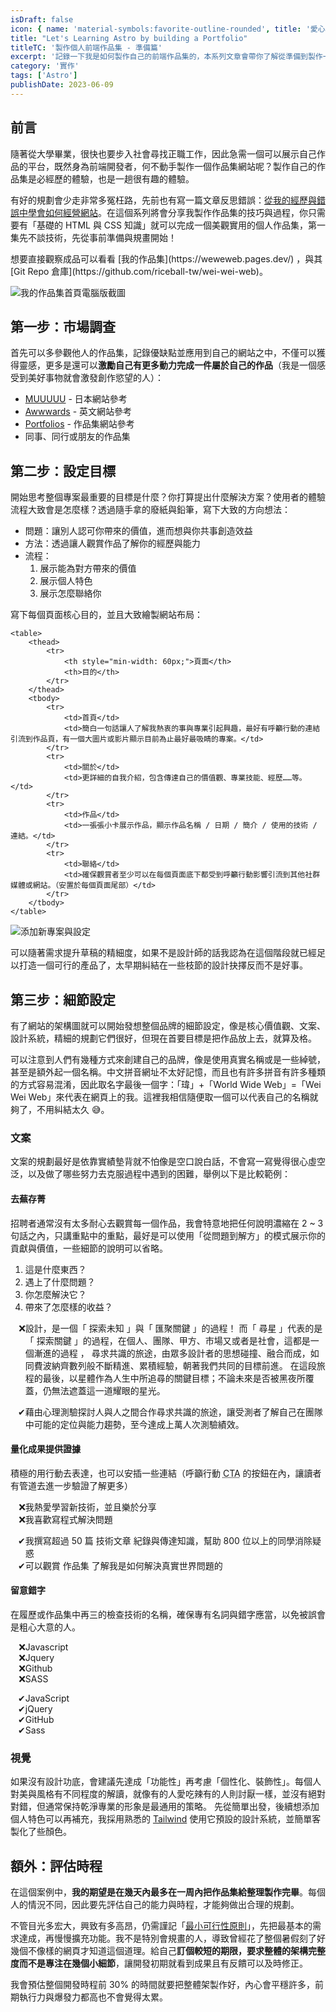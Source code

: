 ```yaml
---
isDraft: false
icon: { name: 'material-symbols:favorite-outline-rounded', title: '愛心符號' }
title: "Let's Learning Astro by building a Portfolio"
titleTC: '製作個人前端作品集 - 準備篇'
excerpt: '記錄一下我是如何製作自己的前端作品集的，本系列文章會帶你了解從準備到製作一個作品集所需要的準備。'
category: '實作'
tags: ['Astro']
publishDate: 2023-06-09
---
```


## 前言

隨著從大學畢業，很快也要步入社會尋找正職工作，因此急需一個可以展示自己作品的平台，既然身為前端開發者，何不動手製作一個作品集網站呢？製作自己的作品集是必經歷的體驗，也是一趟很有趣的體驗。

有好的規劃會少走非常多冤枉路，先前也有寫一篇文章反思錯誤：[從我的經歷與錯誤中學會如何經營網站](/post/why-am-i-writing/)。在這個系列將會分享我製作作品集的技巧與過程，你只需要有「基礎的 HTML 與 CSS 知識」就可以完成一個美觀實用的個人作品集，第一集先不談技術，先從事前準備與規畫開始！

<Info type="success">
  想要直接觀察成品可以看看 [我的作品集](https://weweweb.pages.dev/) ，與其 [Git Repo
  倉庫](https://github.com/riceball-tw/wei-wei-web)。
</Info>

![我的作品集首頁電腦版截圖](./thumbnail.webp '我的作品集首頁')

## 第一步：市場調查

首先可以多參觀他人的作品集，記錄優缺點並應用到自己的網站之中，不僅可以獲得靈感，更多是還可以**激勵自己有更多動力完成一件屬於自己的作品**（我是一個感受到美好事物就會激發創作慾望的人）：

- [MUUUUU](https://muuuuu.org/) - 日本網站參考
- [Awwwards](https://www.awwwards.com/) - 英文網站參考
- [Portfolios](https://pafolios.com/) - 作品集網站參考
- 同事、同行或朋友的作品集

## 第二步：設定目標

開始思考整個專案最重要的目標是什麼？你打算提出什麼解決方案？使用者的體驗流程大致會是怎麼樣？透過隨手拿的廢紙與鉛筆，寫下大致的方向想法：

- 問題：讓別人認可你帶來的價值，進而想與你共事創造效益
- 方法：透過讓人觀賞作品了解你的經歷與能力
- 流程：
  1. 展示能為對方帶來的價值
  2. 展示個人特色
  3. 展示怎麼聯絡你

寫下每個頁面核心目的，並且大致繪製網站布局：

    <table>
    	<thead>
    		<tr>
    			<th style="min-width: 60px;">頁面</th>
    			<th>目的</th>
    		</tr>
    	</thead>
    	<tbody>
    		<tr>
    			<td>首頁</td>
    			<td>簡白一句話讓人了解我熱衷的事與專業引起興趣，最好有呼籲行動的連結引流到作品頁，有一個大圖片或影片顯示目前為止最好最吸睛的專案。</td>
    		</tr>
    		<tr>
    			<td>關於</td>
    			<td>更詳細的自我介紹，包含傳達自己的價值觀、專業技能、經歷……等。</td>
    		</tr>
    		<tr>
    			<td>作品</td>
    			<td>一張張小卡展示作品，顯示作品名稱 / 日期 / 簡介 / 使用的技術 / 連結。</td>
    		</tr>
    		<tr>
    			<td>聯絡</td>
    			<td>確保觀賞者至少可以在每個頁面底下都受到呼籲行動影響引流到其他社群媒體或網站。（安置於每個頁面尾部）</td>
    		</tr>
    	</tbody>
    </table>

![添加新專案與設定](./sketch.webp '不用擔心規劃太醜太草率，因為再醜也沒有我畫的醜')

可以隨著需求提升草稿的精細度，如果不是設計師的話我認為在這個階段就已經足以打造一個可行的產品了，太早期糾結在一些枝節的設計抉擇反而不是好事。

## 第三步：細節設定

有了網站的架構圖就可以開始發想整個品牌的細節設定，像是核心價值觀、文案、設計系統，精細的規劃它們很好，但現在首要目標是把作品放上去，就算及格。

可以注意到人們有幾種方式來創建自己的品牌，像是使用真實名稱或是一些綽號，甚至是額外起一個名稱。中文拼音網址不太好記憶，而且也有許多拼音有許多種類的方式容易混淆，因此取名字最後一個字：「瑋」+「World Wide Web」=「Wei Wei Web」來代表在網頁上的我。這裡我相信隨便取一個可以代表自己的名稱就夠了，不用糾結太久 😅。

### 文案

文案的規劃最好是依靠實績墊背就不怕像是空口說白話，不會寫一寫覺得很心虛空泛，以及做了哪些努力去克服過程中遇到的困難，舉例以下是比較範例：

#### 去蕪存菁

招聘者通常沒有太多耐心去觀賞每一個作品，我會特意地把任何說明濃縮在 2 ~ 3 句話之內，只講重點中的重點，最好是可以使用「從問題到解方」的模式展示你的貢獻與價值，一些細節的說明可以省略。

1. 這是什麼東西？
2. 遇上了什麼問題？
3. 你怎麼解決它？
4. 帶來了怎麼樣的收益？

<ul style="list-style-type: '❌';">
  <li>
    設計，是一個「 探索未知 」與「 匯聚關鍵 」的過程！ 而「 尋星 」代表的是「 探索關鍵
    」的過程，在個人、團隊、甲方、市場又或者是社會，這都是一個漸進的過程 ，
    尋求共識的旅途，由眾多設計者的思想碰撞、融合而成，如同費波納齊數列般不斷精進、累積經驗，朝著我們共同的目標前進。
    在這段旅程的最後，以星體作為人生中所追尋的關鍵目標；不論未來是否被黑夜所覆蓋，仍無法遮蓋這一道耀眼的星光。
  </li>
</ul>

<ul style="list-style-type: '✔';">
  <li>
    藉由心理測驗探討人與人之間合作尋求共識的旅途，讓受測者了解自己在團隊中可能的定位與能力趨勢，至今達成上萬人次測驗績效。
  </li>
</ul>

#### 量化成果提供證據

積極的用行動去表達，也可以安插一些連結（呼籲行動 <abbr title="Call To Action">CTA</abbr> 的按鈕在內，讓讀者有管道去進一步驗證了解更多）

<ul style="list-style-type: '❌';">
  <li>我熱愛學習新技術，並且樂於分享</li>
  <li>我喜歡寫程式解決問題</li>
</ul>

<ul style="list-style-type: '✔';">
  <li>
    我撰寫超過 50 篇 <span class="underline">技術文章</span> 紀錄與傳達知識，幫助 800 位以上的同學消除疑惑
  </li>
  <li>
    可以觀賞 <span class="underline">作品集</span> 了解我是如何解決真實世界問題的
  </li>
</ul>

#### 留意錯字

在履歷或作品集中再三的檢查技術的名稱，確保專有名詞與錯字應當，以免被誤會是粗心大意的人。

<ul style="list-style-type: '❌';">
  <li>Javascript</li>
  <li>Jquery</li>
  <li>Github</li>
  <li>SASS</li>
</ul>

<ul style="list-style-type: '✔';">
  <li>JavaScript</li>
  <li>jQuery</li>
  <li>GitHub</li>
  <li>Sass</li>
</ul>

### 視覺

如果沒有設計功底，會建議先達成「功能性」再考慮「個性化、裝飾性」。每個人對美與風格有不同程度的解讀，就像有的人愛吃辣有的人則討厭一樣，並沒有絕對對錯，但通常保持乾淨專業的形象是最通用的策略。
先從簡單出發，後續想添加個人特色可以再補充，我採用熟悉的 [Tailwind](https://tailwindcss.com/) 使用它預設的設計系統，並簡單客製化了些顏色。

## 額外：評估時程

在這個案例中，**我的期望是在幾天內最多在一周內把作品集給整理製作完畢**。每個人的情況不同，因此要先評估自己的能力與時程，才能夠做出合理的規劃。

不管目光多宏大，興致有多高昂，仍需謹記「[最小可行性原則](/post/why-am-i-writing/#%E8%A3%BD%E4%BD%9C%E6%9C%80%E5%B0%8F%E5%8F%AF%E8%A1%8C%E7%94%A2%E5%93%81)」，先把最基本的需求達成，再慢慢擴充功能。我不是特別會規畫的人，導致曾經花了整個暑假刻了好幾個不像樣的網頁才知道這個道理。給自己**訂個較短的期限，要求整體的架構完整度而不是專注在幾個小細節**，讓開發初期就看到成果且有反饋可以及時修正。

我會預估整個開發時程前 30% 的時間就要把整體架製作好，內心會平穩許多，前期執行力與爆發力都高也不會覺得太累。
